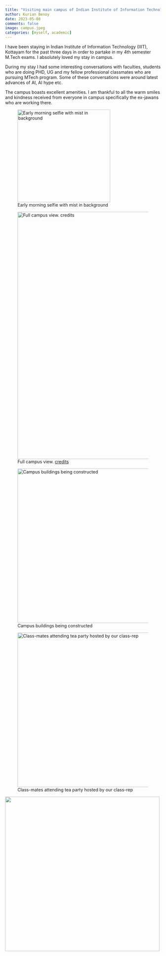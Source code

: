 ```yaml
---
title: "Visiting main campus of Indian Institute of Information Technology, Kottayam"
author: Kurian Benoy
date: 2023-05-08
comments: false
image: campus.jpeg
categories: [myself, academic]
---
```


I have been staying in Indian Institute of Information Technology (IIIT), Kottayam for
the past three days in order to partake in my 4th semester M.Tech exams. I absolutely loved my stay 
in campus.

 During my stay I had some interesting conversations with faculties, students
who are doing PHD, UG and my fellow professional classmates who are pursuing MTech program.
Some of these conversations were around latest advances of AI, AI hype etc.

The campus boasts excellent amenities. I am thankful to all the warm smiles and kindness received from everyone in campus specifically the ex-jawans who are working there.

![Early morning selfie with mist in background](morning.jpeg){width=300 fig-align="left"}

![Full campus view. [credits](https://www.iiitkottayam.ac.in/#!/home)](campus.jpeg){width=800 fig-align="left"}

![Campus buildings being constructed](campus1.jpeg){width=500 fig-align="left"}

![Class-mates attending tea party hosted by our class-rep](classmates.jpeg){width=500 fig-align="left"}

![](tea.jpeg){width=500 fig-align="left"}
